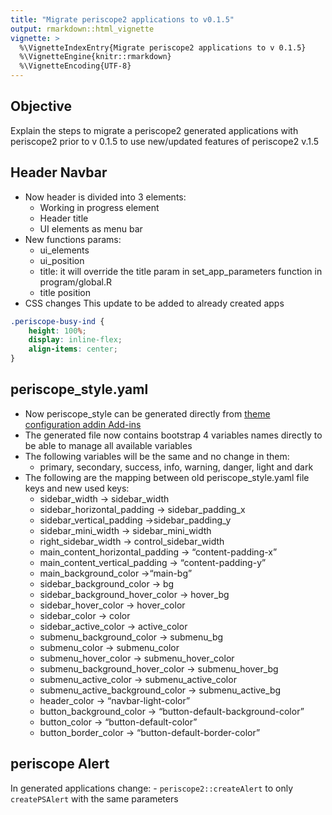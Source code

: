 ```yaml
---
title: "Migrate periscope2 applications to v0.1.5"
output: rmarkdown::html_vignette
vignette: >
  %\VignetteIndexEntry{Migrate periscope2 applications to v 0.1.5}
  %\VignetteEngine{knitr::rmarkdown}
  %\VignetteEncoding{UTF-8}
---
```


## Objective

Explain the steps to migrate a periscope2 generated applications with periscope2 prior to v 0.1.5 to use new/updated features of periscope2 v.1.5

## Header Navbar

- Now header is divided into 3 elements:
  - Working in progress element
  - Header title
  - UI elements as menu bar
- New functions params:
  - ui_elements
  - ui_position
  - title: it will override the title param in set_app_parameters function in  program/global.R
  - title position
- CSS changes
This update to be added to already created apps

```css
.periscope-busy-ind {
    height: 100%;
    display: inline-flex;
    align-items: center;
}
```

## periscope_style.yaml

- Now periscope_style can be generated directly from [theme configuration addin Add-ins](themeBuilder_addin.html)
- The generated file now contains bootstrap 4 variables names directly to be able to manage all available variables
- The following variables will be the same and no change in them:
  - primary, secondary, success, info, warning, danger, light and dark
- The following are the mapping between old periscope_style.yaml file keys and new used keys:
  - sidebar_width -> sidebar_width
  - sidebar_horizontal_padding -> sidebar_padding_x
  - sidebar_vertical_padding ->sidebar_padding_y
  - sidebar_mini_width -> sidebar_mini_width
  - right_sidebar_width -> control_sidebar_width
  - main_content_horizontal_padding -> "content-padding-x"
  - main_content_vertical_padding -> "content-padding-y"
  - main_background_color ->"main-bg"
  - sidebar_background_color -> bg
  - sidebar_background_hover_color -> hover_bg
  - sidebar_hover_color -> hover_color
  - sidebar_color -> color
  - sidebar_active_color -> active_color
  - submenu_background_color -> submenu_bg
  - submenu_color -> submenu_color
  - submenu_hover_color -> submenu_hover_color
  - submenu_background_hover_color -> submenu_hover_bg
  - submenu_active_color -> submenu_active_color
  - submenu_active_background_color -> submenu_active_bg
  - header_color -> "navbar-light-color"
  - button_background_color -> "button-default-background-color"
  - button_color -> "button-default-color"
  - button_border_color -> "button-default-border-color"

## periscope Alert
In generated applications change:
- `periscope2::createAlert` to only `createPSAlert` with the same parameters
